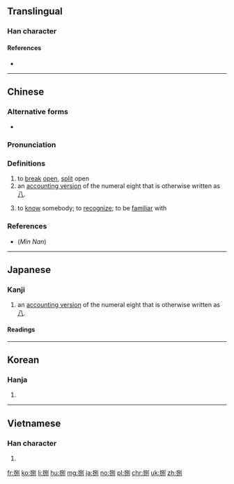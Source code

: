 ==Translingual==

===Han character===
{{Han char|rn=64|rad=手|as=07|sn=10|four=52000|canj=QRSN|ids=⿰扌别}}

====References====
* {{Han ref|kx=0433.180|dkj=12141|dj=0783.010|hdz=31883.050|uh=634C|ud=25420|bh=AEC3|bd=44739}}

----

==Chinese==
{{zh-forms}}

===Alternative forms===
* {{sense|to know}} {{zh-l|八}}

===Pronunciation===
{{zh-pron
|m=bā
|c=baat3
|mn=pat/bat
|cat=n,num
}}

===Definitions===
{{zh-hanzi}}

# to [[break]] [[open]], [[split]] open
# an [[:w:Chinese numbers#Numeral characters|accounting version]] of the numeral eight that is otherwise written as [[八]].
# {{cx|Min Nan|lang=zh}} to [[know]] somebody; to [[recognize]]; to be [[familiar]] with

===References===
*(''Min Nan'') {{thcwd|s=捌}}
----

==Japanese==

===Kanji===
{{ja-kanji|grade=|rs=手07}}

# an [[:w:Japanese numerals#Formal numbers|accounting version]] of the numeral eight that is otherwise written as [[八]].

====Readings====
{{ja-readings|on=[[はつ]] (hatsu), [[はち]] (hachi), [[べつ]] (betsu)|kun=[[さばく]] (sabaku), [[さばける]] (sabakeru), [[はけ]] (hake), [[さばき]] (sabaki)}}

----

==Korean==

===Hanja===
{{ko-hanja|hangeul=팔|eumhun=|rv=pal|mr=p'al|y=phal}}

# {{defn|lang=ko|sort=手07}}

----

==Vietnamese==

===Han character===
{{vi-hantu|[[bịt]], [[bát]], [[bít]], [[xốc]], [[bắt]]|rs=手07}}

# {{defn|lang=vi|sort=手07}}

[[fr:捌]]
[[ko:捌]]
[[li:捌]]
[[hu:捌]]
[[mg:捌]]
[[ja:捌]]
[[no:捌]]
[[pl:捌]]
[[chr:捌]]
[[uk:捌]]
[[zh:捌]]